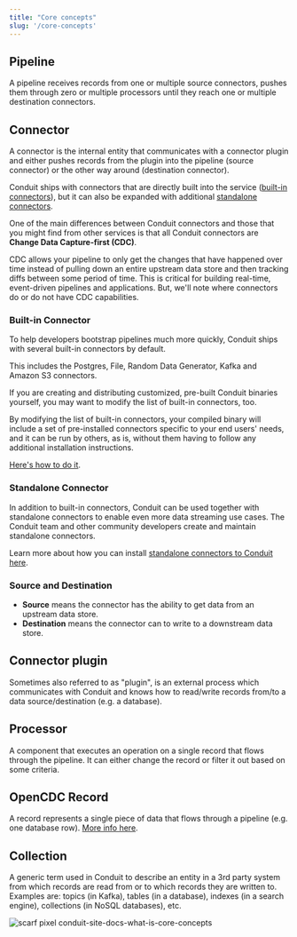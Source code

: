 ```yaml
---
title: "Core concepts"
slug: '/core-concepts'
---
```


## Pipeline 

A pipeline receives records from one or multiple source connectors, pushes them through zero 
or multiple processors until they reach one or multiple destination connectors.

## Connector 

A connector is the internal entity that communicates with a connector plugin and either pushes 
records from the plugin into the pipeline (source connector) or the other way around 
(destination connector).

Conduit ships with connectors that are directly built into the service ([built-in connectors](/docs/using/connectors/getting-started/#conduit-ships-with-a-number-of-built-in-connectors)), but it can also be expanded with additional [standalone connectors](/docs/developing/connectors/).

One of the main differences between Conduit connectors and those that you might find from other services is that all Conduit connectors are **Change Data Capture-first (CDC)**.

CDC allows your pipeline to only get the changes that have happened over time instead of pulling down an entire upstream data store and then tracking diffs between some period of time. This is critical for building real-time, event-driven pipelines and applications. But, we'll note where connectors do or do not have CDC capabilities.

### Built-in Connector

To help developers bootstrap pipelines much more quickly, Conduit ships with several built-in connectors by default.

This includes the Postgres, File, Random Data Generator, Kafka and Amazon S3 connectors.

If you are creating and distributing customized, pre-built Conduit binaries yourself,
you may want to modify the list of built-in connectors, too.

By modifying the list of built-in connectors, your compiled binary will include a set of pre-installed connectors specific to your end users' needs, and it can be run by others, as is, without them having to follow any additional installation instructions.

[Here's how to do it](/docs/using/connectors/additional-built-in-plugins).

### Standalone Connector

In addition to built-in connectors, Conduit can be used together with standalone connectors to enable even more data streaming use cases. The Conduit team and other community developers create and maintain standalone connectors.

Learn more about how you can install [standalone connectors to Conduit here](/docs/using/connectors/installing).

### Source and Destination

- **Source** means the connector has the ability to get data from an upstream data store. 
- **Destination** means the connector can to write to a downstream data store.

## Connector plugin 

Sometimes also referred to as "plugin", is an external process which communicates with Conduit 
and knows how to read/write records from/to a data source/destination (e.g. a database).

## Processor 

A component that executes an operation on a single record that flows through the pipeline. 
It can either change the record or filter it out based on some criteria.

## OpenCDC Record 

A record represents a single piece of data that flows through a pipeline (e.g. one database row). 
[More info here](/docs/using/opencdc-record).

## Collection 

A generic term used in Conduit to describe an entity in a 3rd party system from which records 
are read from or to which records they are written to. Examples are: topics (in Kafka), tables 
(in a database), indexes (in a search engine), collections (in NoSQL databases), etc.

![scarf pixel conduit-site-docs-what-is-core-concepts](https://static.scarf.sh/a.png?x-pxid=8d2e502f-e2dd-43ab-a1c1-7a00ac3b0d68)